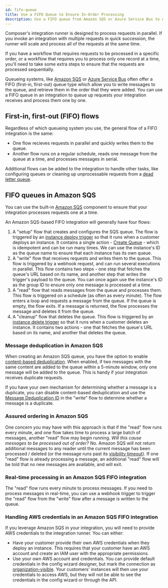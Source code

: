```yaml
---
id: fifo-queue
title: Use a FIFO Queue to Ensure In-Order Processing
description: Use a FIFO queue from Amazon SQS or Azure Service Bus to ensure in-order processing of requests.
---
```



Composer's integration runner is designed to process requests in parallel.
If you invoke an integration with multiple requests in quick succession, the runner will scale and process all of the requests at the same time.

If you have a workflow that requires requests to be processed in a specific order, or a workflow that requires you to process only one record at a time, you'll need to take some extra steps to ensure that the requests are processed sequentially.

Queueing systems, like [Amazon SQS](https://aws.amazon.com/sqs/) or [Azure Service Bus](https://learn.microsoft.com/en-us/azure/service-bus-messaging/) often offer a FIFO (first-in, first-out) queue type which allow you to write messages to the queue, and retrieve them in the order that they were added.
You can use a FIFO queue in an integration to queue up requests your integration receives and process them one by one.

## First-in, first-out (FIFO) flows

Regardless of which queueing system you use, the general flow of a FIFO integration is the same:

- One flow recieves requests in parallel and quickly writes them to the queue.
- Another flow runs on a regular schedule, reads one message from the queue at a time, and processes messages in serial.

<Screenshot
  filename="quickstarts/fifo-queue/fifo-illustration.png"
  maxWidth="600px"
  alt="Illustration of a FIFO queue"
  appFrame={false}
/>

Additional flows can be added to the integration to handle other tasks, like configuring queues or cleaning up unprocessable requests from a [dead letter queue](https://en.wikipedia.org/wiki/Dead_letter_queue).

## FIFO queues in Amazon SQS

You can use the built-in [Amazon SQS](/composer/builder/builder-components/aws-sqs.mdx) component to ensure that your integration processes requests one at a time.

<ExampleIntegrationLink href="https://github.com/prismatic-io/examples/blob/main/integrations/amazon-sqs-fifo-queue.yml" />

An Amazon SQS-based FIFO integration will generally have four flows:

1. A "setup" flow that creates and configures the SQS queue.
   The flow is triggered by an [instance deploy trigger](/composer/builder/builder-components/management-triggers.mdx#instance-deploy) so that it runs when a customer deploys an instance.
   It contains a single action - [Create Queue](/composer/builder/builder-components/aws-sqs.mdx#create-queue) - which is idempotent and can be run many times.
   We can use the instance's ID as the queue name to ensure that each instance has its own queue.
2. A "write" flow that receives requests and writes them to the queue.
   This flow is triggered by a webhook request, and can run several executions in parallel.
   This flow contains two steps - one step that fetches the queue's URL based on its name, and another step that writes the trigger's payload to the queue.
   You can once again use the instance's ID as the group ID to ensure only one message is processed at a time.
3. A "read" flow that reads messages from the queue and processes them.
   This flow is triggered on a schedule (as often as every minute).
   The flow enters a loop and requests a message from the queue.
   If the queue is empty, the flow exits.
   If a message is returned, the flow processes the message and deletes it from the queue.
4. A "cleanup" flow that deletes the queue.
   This flow is triggered by an [instance delete trigger](/composer/builder/builder-components/management-triggers.mdx#instance-delete) so that it runs when a customer deletes an instance.
   It contains two actions - one that fetches the queue's URL based on its name, and another that deletes the queue.

### Message deduplication in Amazon SQS

When creating an Amazon SQS queue, you have the option to enable [content-based deduplication](https://docs.aws.amazon.com/AWSSimpleQueueService/latest/SQSDeveloperGuide/FIFO-queues.html#FIFO-queues-exactly-once-processing).
When enabled, if two messages with the same content are added to the queue within a 5-minute window, only one message will be added to the queue.
This is handy if your integration receives duplicate requests.

If you have your own mechanism for determining whether a message is a duplicate, you can disable content-based deduplication and use the [Message Deduplication ID](https://docs.aws.amazon.com/AWSSimpleQueueService/latest/SQSDeveloperGuide/using-messagededuplicationid-property.html) in the "write" flow to determine whether a message is a duplicate.

### Assured ordering in Amazon SQS

One concern you may have with this approach is that if the "read" flow runs every minute, and one flow takes time to process a large batch of messages, another "read" flow may begin running.
_Will this cause messages to be processed out of order?_
No.
Amazon SQS will not return additional messages to any reader until the current message has been processed / deleted (or the message runs past its [visibility timeout](https://docs.aws.amazon.com/AWSSimpleQueueService/latest/SQSDeveloperGuide/sqs-visibility-timeout.html)).
If one "read" flow is already processing a message, an additional "read" flow will be told that no new messages are available, and will exit.

### Real-time processing in an Amazon SQS FIFO integration

The "read" flow runs every minute to process messages.
If you need to process messages in real-time, you can use a webhook trigger to trigger the "read" flow from the "write" flow after a message is written to the queue.

### Handling AWS credentials in an Amazon SQS FIFO integration

If you leverage Amazon SQS in your integration, you will need to provide AWS credentials to the integration runner.
You can either:

- Have your customer provide their own AWS credentials when they deploy an instance.
  This requires that your customer have an AWS account and create an IAM user with the appropriate permissions.
- Use your own AWS account and credentials.
  You can provide default credentials in the config wizard designer, but mark the connection as [organization-visible](/composer/builder/configuration-wizard.mdx#config-variable-visibility).
  Your customers' instances will then use your credentials to access AWS, but they will not be able to see the credentials in the config wizard or through the API.
